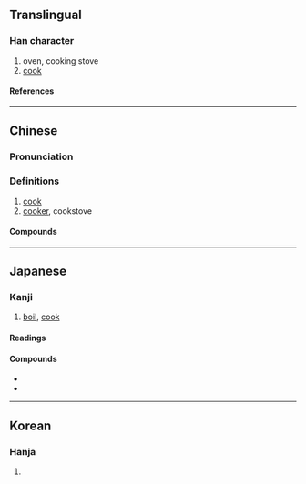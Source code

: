 {{character info}}
{{character info|0x2F920}}
==Translingual==

===Han character===
{{Han char|rn=86|rad=火|as=25|sn=29|four=77809|canj=HBDDF|ids=⿱⿱⿴𦥑同冖⿳林大火(GHK),⿱⿱⿴𦥑⿵冂〒冖⿳林大火(T),⿱⿱⿴𦥑⿵冂⿱一コ冖⿳林大火(J)}}

# oven, cooking stove
# [[cook]]

====References====
{{Han ref|kx=0688.210|dkj=19648|dj=1101.080|hdz=32251.030|uh=7228|ud=29224|bh=C679|bd=50809}}
{{Han ref|uh=2F920}}

----

==Chinese==
{{zh-forms|alt=𤏷,𤑖,熶}}

===Pronunciation===
{{zh-pron
|m=cuàn
|c=cyun3
|mn=ml:chhoàn
|mc=y
|oc=y
|cat=
}}

===Definitions===
{{zh-hanzi}}

# [[cook]]
# [[cooker]], cookstove

====Compounds====
{{zh-der|另起煙爨|五花爨弄|同爨|同居各爨|執爨|分爨|炊骨爨骸|煙爨|爨下|爨寶子碑|稱柴而爨|稱薪而爨|析爨|析骸以爨|炊爨|異爨|爨龍顏碑|爨桂炊玉|爨室|爨婢|炊金爨玉|樵蘇不爨|爨婦|析骨以爨|踏爨|蹈爨|爨底下}}

----

==Japanese==

===Kanji===
{{ja-kanji|grade=|rs=火25}}

# [[boil]], [[cook]]

====Readings====
{{ja-readings
|goon=さん
|kanon=さん
|kun=かし-ぐ, かまど-
}}

====Compounds====
* {{ja-r|御爨|おさん}}
* {{ja-r|炊爨|すいさん}}

----

==Korean==

===Hanja===
{{ko-hanja|부뚜막|찬}}

# {{rfdef|ko|sort=火25}}